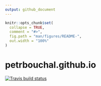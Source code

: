 ```yaml
---
output: github_document
---
```


<!-- README.md is generated from README.Rmd. Please edit that file -->

```r
knitr::opts_chunk$set(
  collapse = TRUE,
  comment = "#>",
  fig.path = "man/figures/README-",
  out.width = "100%"
)
```
# petrbouchal.github.io

<!-- badges: start -->

<!-- badges: start -->
[![Travis build status](https://travis-ci.org/petrbouchal/petrbouchal.github.io.svg?branch=master)](https://travis-ci.org/petrbouchal/petrbouchal.github.io)
<!-- badges: end -->

<!-- badges: end -->
